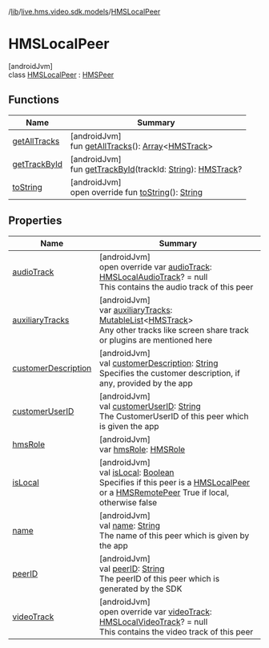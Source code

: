 /[lib](/api-reference/android/v2/home/content)/[live.hms.video.sdk.models](../index)/[HMSLocalPeer](index)

# HMSLocalPeer

[androidJvm]\
class [HMSLocalPeer](index) : [HMSPeer](../-h-m-s-peer/index)

## Functions

| Name                                           | Summary                                                                                                                                                                                                                            |
| ---------------------------------------------- | ---------------------------------------------------------------------------------------------------------------------------------------------------------------------------------------------------------------------------------- |
| [getAllTracks](../-h-m-s-peer/get-all-tracks)  | [androidJvm]<br />fun [getAllTracks](../-h-m-s-peer/get-all-tracks)(): [Array](https://kotlinlang.org/api/latest/jvm/stdlib/kotlin/-array/index.html)<[HMSTrack](../../live.hms.video.media.tracks/-h-m-s-track/index)>            |
| [getTrackById](../-h-m-s-peer/get-track-by-id) | [androidJvm]<br />fun [getTrackById](../-h-m-s-peer/get-track-by-id)(trackId: [String](https://kotlinlang.org/api/latest/jvm/stdlib/kotlin/-string/index.html)): [HMSTrack](../../live.hms.video.media.tracks/-h-m-s-track/index)? |
| [toString](to-string)                          | [androidJvm]<br />open override fun [toString](to-string)(): [String](https://kotlinlang.org/api/latest/jvm/stdlib/kotlin/-string/index.html)                                                                                      |

## Properties

| Name                                                              | Summary                                                                                                                                                                                                                                                                                                                                    |
| ----------------------------------------------------------------- | ------------------------------------------------------------------------------------------------------------------------------------------------------------------------------------------------------------------------------------------------------------------------------------------------------------------------------------------ |
| [audioTrack](audio-track)                                         | [androidJvm]<br />open override var [audioTrack](audio-track): [HMSLocalAudioTrack](../../live.hms.video.media.tracks/-h-m-s-local-audio-track/index)? = null<br />This contains the audio track of this peer                                                                                                                              |
| [auxiliaryTracks](index#425968131%2FProperties%2F-1973928616)     | [androidJvm]<br />var [auxiliaryTracks](index#425968131%2FProperties%2F-1973928616): [MutableList](https://kotlinlang.org/api/latest/jvm/stdlib/kotlin.collections/-mutable-list/index.html)<[HMSTrack](../../live.hms.video.media.tracks/-h-m-s-track/index)><br />Any other tracks like screen share track or plugins are mentioned here |
| [customerDescription](index#653850035%2FProperties%2F-1973928616) | [androidJvm]<br />val [customerDescription](index#653850035%2FProperties%2F-1973928616): [String](https://kotlinlang.org/api/latest/jvm/stdlib/kotlin/-string/index.html)<br />Specifies the customer description, if any, provided by the app                                                                                             |
| [customerUserID](index#1687923365%2FProperties%2F-1973928616)     | [androidJvm]<br />val [customerUserID](index#1687923365%2FProperties%2F-1973928616): [String](https://kotlinlang.org/api/latest/jvm/stdlib/kotlin/-string/index.html)<br />The CustomerUserID of this peer which is given the app                                                                                                          |
| [hmsRole](index#429852173%2FProperties%2F-1973928616)             | [androidJvm]<br />var [hmsRole](index#429852173%2FProperties%2F-1973928616): [HMSRole](../../live.hms.video.sdk.models.role/-h-m-s-role/index)                                                                                                                                                                                             |
| [isLocal](index#-5510672%2FProperties%2F-1973928616)              | [androidJvm]<br />val [isLocal](index#-5510672%2FProperties%2F-1973928616): [Boolean](https://kotlinlang.org/api/latest/jvm/stdlib/kotlin/-boolean/index.html)<br />Specifies if this peer is a [HMSLocalPeer](index) or a [HMSRemotePeer](../-h-m-s-remote-peer/index) True if local, otherwise false                                     |
| [name](index#1772522654%2FProperties%2F-1973928616)               | [androidJvm]<br />val [name](index#1772522654%2FProperties%2F-1973928616): [String](https://kotlinlang.org/api/latest/jvm/stdlib/kotlin/-string/index.html)<br />The name of this peer which is given by the app                                                                                                                           |
| [peerID](index#-1542836628%2FProperties%2F-1973928616)            | [androidJvm]<br />val [peerID](index#-1542836628%2FProperties%2F-1973928616): [String](https://kotlinlang.org/api/latest/jvm/stdlib/kotlin/-string/index.html)<br />The peerID of this peer which is generated by the SDK                                                                                                                  |
| [videoTrack](video-track)                                         | [androidJvm]<br />open override var [videoTrack](video-track): [HMSLocalVideoTrack](../../live.hms.video.media.tracks/-h-m-s-local-video-track/index)? = null<br />This contains the video track of this peer                                                                                                                              |
